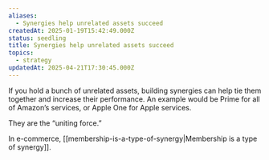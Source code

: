 ```yaml
---
aliases:
  - Synergies help unrelated assets succeed
createdAt: 2025-01-19T15:42:49.000Z
status: seedling
title: Synergies help unrelated assets succeed
topics:
  - strategy
updatedAt: 2025-04-21T17:30:45.000Z
---
```

If you hold a bunch of unrelated assets, building synergies can help tie them together and increase their performance. An example would be Prime for all of Amazon’s services, or Apple One for Apple services.

They are the “uniting force.”

In e-commerce, [[membership-is-a-type-of-synergy|Membership is a type of synergy]].
